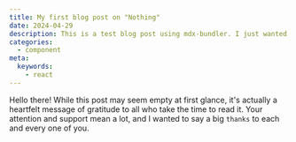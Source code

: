 ```yaml
---
title: My first blog post on "Nothing"
date: 2024-04-29
description: This is a test blog post using mdx-bundler. I just wanted to test `mdx-bundler` thorugh this post
categories:
  - component
meta:
  keywords:
    - react
---
```


Hello there! While this post may seem empty at first glance, it's actually a heartfelt message of gratitude to all who take the time to read it. Your attention and support mean a lot, and I wanted to say a big `thanks` to each and every one of you.
